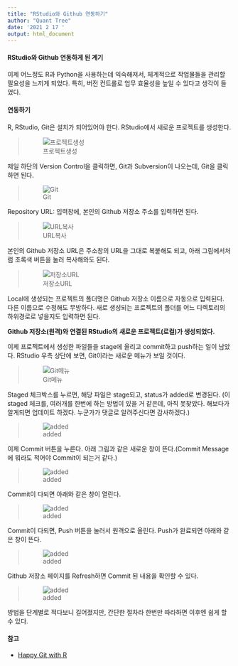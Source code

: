 ```yaml
---
title: "RStudio와 Github 연동하기"
author: "Quant Tree"
date: '2021 2 17 '
output: html_document
---
```


#### RStudio와 Github 연동하게 된 계기

이제 어느정도 R과 Python을 사용하는데 익숙해져서, 체계적으로 작업물들을 관리할 필요성을 느끼게 되었다.
특히, 버전 컨트롤로 업무 효율성을 높일 수 있다고 생각이 들었다.
  
#### 연동하기

R, RStudio, Git은 설치가 되어있어야 한다. RStudio에서 새로운 프로젝트를 생성한다.

>![프로젝트생성](https://github.com/Quant-Tree/blog/blob/main/r_and_git_01.PNG?raw=true)

제일 하단의 Version Control을 클릭하면, Git과 Subversion이 나오는데, Git을 클릭하면 된다.

>![Git](https://github.com/Quant-Tree/blog/blob/main/r_and_git_02.PNG?raw=true)

Repository URL: 입력창에, 본인의 Github 저장소 주소를 입력하면 된다.

>![URL복사](https://github.com/Quant-Tree/blog/blob/main/r_and_git_03.PNG?raw=true)

본인의 Github 저장소 URL은 주소창의 URL을 그대로 복붙해도 되고, 아래 그림에서처럼 초록색 버튼을 눌러 복사해와도 된다.

>![저장소URL](https://github.com/Quant-Tree/blog/blob/main/r_and_git_04.PNG?raw=true)

Local에 생성되는 프로젝트의 폴더명은 Github 저장소 이름으로 자동으로 입력된다. 다른 이름으로 수정해도 무방하다. 새로 생성되는 프로젝트의 폴더를 어느 디렉토리의 하위경로로 넣을지도 입력하면 된다. 


**Github 저장소(원격)와 연결된 RStudio의 새로운 프로젝트(로컬)가 생성되었다.**  


이제 프로젝트에서 생성한 파일들을 stage에 올리고 commit하고 push하는 일이 남았다. RStudio 우측 상단에 보면, Git이라는 새로운 메뉴가 보일 것이다.

>![Git메뉴](https://github.com/Quant-Tree/blog/blob/main/r_and_git_05.PNG?raw=true)

Staged 체크박스를 누르면, 해당 파일은 stage되고, status가 added로 변경된다. (이 staged 체크를, 여러개를 한번에 하는 방법이 있을 거 같은데, 아직 못찾았다. 해보다가 알게되면 업데이트 하겠다. 누군가가 댓글로 알려주신다면 감사하겠다.)

>![added](https://github.com/Quant-Tree/blog/blob/main/r_and_git_06.PNG?raw=true)

이제 Commit 버튼을 누른다. 아래 그림과 같은 새로운 창이 뜬다.(Commit Message에 뭐라도 적어야 Commit이 되는거 같다.)

>![added](https://github.com/Quant-Tree/blog/blob/main/r_and_git_07.PNG?raw=true)

Commit이 다되면 아래와 같은 창이 열린다.

>![added](https://github.com/Quant-Tree/blog/blob/main/r_and_git_08.PNG?raw=true)

Commit이 다되면, Push 버튼을 눌러서 원격으로 올린다. Push가 완료되면 아래와 같은 창이 뜬다.

>![added](https://github.com/Quant-Tree/blog/blob/main/r_and_git_09.PNG?raw=true)

Github 저장소 페이지를 Refresh하면 Commit 된 내용을 확인할 수 있다.

>![added](https://github.com/Quant-Tree/blog/blob/main/r_and_git_10.PNG?raw=true)


방법을 단계별로 적다보니 길어졌지만, 간단한 절차라 한번만 따라하면 이후엔 쉽게 할 수 있다.

#### 참고
- [Happy Git with R](https://happygitwithr.com)
